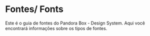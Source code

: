 
<Meta title="Design System/Radii" />

# Fontes/ Fonts
Este é o guia de fontes do Pandora Box - Design System. Aqui você encontrará informações sobre os tipos de fontes. 
<TokensGrid 
  tokens={radii}
/> 